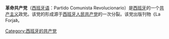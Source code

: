 {{Unreferenced|time=2021-12-16T03:34:38+00:00}}
'''革命共产党'''（[[西班牙语|西班牙语]]：Partido Comunista Revolucionario）是[[西班牙|西班牙]]的一个[[共产主义|共产主义]]政党。该党的形成源于[[西班牙人民共产党|西班牙人民共产党]]的一次分裂。该党出版刊物《La Forja》。

{{欧洲的共产党}}
[[Category:西班牙的共产党|Category:西班牙的共产党]]
